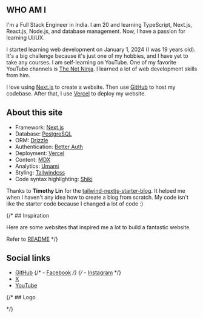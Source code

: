 ## WHO AM I

I'm a Full Stack Engineer in India. I am 20 and learning TypeScript, Next.js, React.js, Node.js, and database management. Now, I have a passion for learning UI/UX.

I started learning web development on January 1, 2024 (I was 19 years old). It's a big challenge because it's just one of my hobbies, and I have yet to take any courses. I am self-learning on YouTube. One of my favorite YouTube channels is [The Net Ninja](https://www.youtube.com/@NetNinja). I learned a lot of web development skills from him.

I love using [Next.js](https://nextjs.org/) to create a website. Then use [GitHub](https://github.com) to host my codebase. After that, I use [Vercel](https://vercel.com) to deploy my website.

## About this site

- Framework: [Next.js](https://nextjs.org/)
- Database: [PostgreSQL](https://www.postgresql.org/)
- ORM: [Drizzle](https://orm.drizzle.team/)
- Authentication: [Better Auth](https://www.better-auth.com/)
- Deployment: [Vercel](https://vercel.com)
- Content: [MDX](https://mdxjs.com/)
- Analytics: [Umami](https://github.com/umami-software/umami)
- Styling: [Tailwindcss](https://tailwindcss.com)
- Code syntax highlighting: [Shiki](https://github.com/shikijs/shiki)

Thanks to **Timothy Lin** for the
[tailwind-nextjs-starter-blog](https://github.com/timlrx/tailwind-nextjs-starter-blog). It helped me when I haven't any idea how to create a blog from scratch. My code isn't like the starter code because I changed a lot of code :)

{/* ## Inspiration

Here are some websites that inspired me a lot to build a fantastic website.

Refer to [README](https://github.com/tszhong0411/nelsonlai.me?tab=readme-ov-file#credits) */}

## Social links

- [GitHub](https://github.com/me-safwan-07)
{/* - [Facebook](https://www.facebook.com/tszhong0411) */}
{/* - [Instagram](https://www.instagram.com/tszhong0411) */}
- [X](https://x.com/me_safwan_07)
- [YouTube](https://www.youtube.com/)

{/* ## Logo

<Logo /> */}
